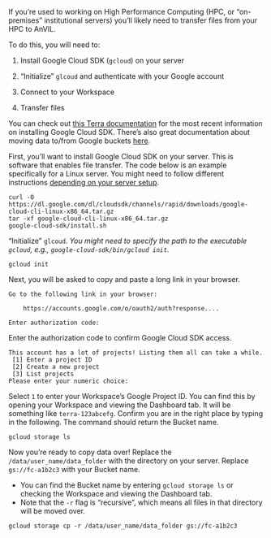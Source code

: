 If you're used to working on High Performance Computing (HPC, or "on-premises" institutional servers) you'll likely need to transfer files from your HPC to AnVIL.

To do this, you will need to:

1. Install Google Cloud SDK (`gcloud`) on your server

2. "Initialize" `glcoud` and authenticate with your Google account

3. Connect to your Workspace

4. Transfer files

You can check out [this Terra documentation](https://support.terra.bio/hc/en-us/articles/10206456029083-How-to-install-gcloud-on-a-local-machine) for the most recent information on installing Google Cloud SDK. There's also great documentation about moving data to/from Google buckets [here](https://support.terra.bio/hc/en-us/articles/4409101169051-How-to-move-data-to-from-a-Google-bucket).

First, you'll want to install Google Cloud SDK on your server. This is software that enables file transfer. The code below is an example specifically for a Linux server. You might need to follow different instructions [depending on your server setup](https://cloud.google.com/sdk/docs/install).

```
curl -O https://dl.google.com/dl/cloudsdk/channels/rapid/downloads/google-cloud-cli-linux-x86_64.tar.gz
tar -xf google-cloud-cli-linux-x86_64.tar.gz
google-cloud-sdk/install.sh
```

"Initialize" `glcoud`. _You might need to specify the path to the executable `gcloud`, e.g., `google-cloud-sdk/bin/gcloud init`._

```
gcloud init
```

Next, you will be asked to copy and paste a long link in your browser.

```
Go to the following link in your browser:

    https://accounts.google.com/o/oauth2/auth?response....
    
Enter authorization code:
```

Enter the authorization code to confirm Google Cloud SDK access.

```
This account has a lot of projects! Listing them all can take a while.
 [1] Enter a project ID
 [2] Create a new project
 [3] List projects
Please enter your numeric choice:
```

Select `1` to enter your Workspace's Google Project ID. You can find this by opening your Workspace and viewing the Dashboard tab. It will be something like `terra-123abcefg`. Confirm you are in the right place by typing in the following. The command should return the Bucket name.

```
gcloud storage ls
```

Now you're ready to copy data over! Replace the `/data/user_name/data_folder` with the directory on your server. Replace `gs://fc-a1b2c3` with your Bucket name. 

- You can find the Bucket name by entering `gcloud storage ls` or checking the Workspace and viewing the Dashboard tab.
- Note that the `-r` flag is "recursive", which means all files in that directory will be moved over. 

```
gcloud storage cp -r /data/user_name/data_folder gs://fc-a1b2c3
```
